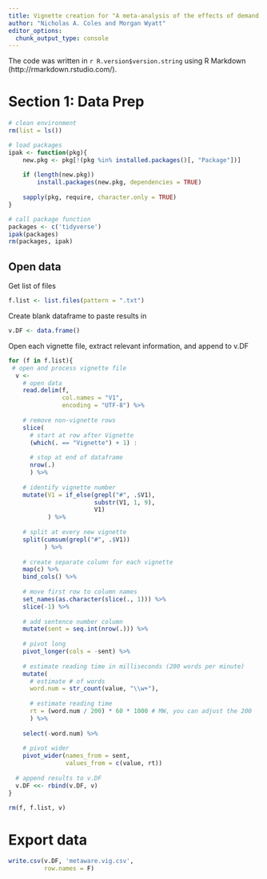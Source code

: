 ```yaml
---
title: Vignette creation for "A meta-analysis of the effects of demand characteristics in non-clinical research"
author: "Nicholas A. Coles and Morgan Wyatt"
editor_options: 
  chunk_output_type: console
---
```

The code was written in `r R.version$version.string` using R Markdown (http://rmarkdown.rstudio.com/).

# Section 1: Data Prep
```r
# clean environment
rm(list = ls())

# load packages
ipak <- function(pkg){
    new.pkg <- pkg[!(pkg %in% installed.packages()[, "Package"])]
    
    if (length(new.pkg)) 
        install.packages(new.pkg, dependencies = TRUE)
    
    sapply(pkg, require, character.only = TRUE)
}

# call package function
packages <- c('tidyverse')
ipak(packages)
rm(packages, ipak)

```

## Open data
Get list of files
```r
f.list <- list.files(pattern = ".txt")
```

Create blank dataframe to paste results in
```r
v.DF <- data.frame()
```

Open each vignette file, extract relevant information, and append to v.DF
```r
for (f in f.list){
 # open and process vignette file
  v <- 
    # open data
    read.delim(f,
               col.names = "V1",
               encoding = "UTF-8") %>% 
    
    # remove non-vignette rows
    slice(
      # start at row after Vignette
      (which(. == "Vignette") + 1) : 
        
      # stop at end of dataframe
      nrow(.)
      ) %>% 
    
    # identify vignette number
    mutate(V1 = if_else(grepl("#", .$V1),
                        substr(V1, 1, 9),
                        V1)
           ) %>% 
    
    # split at every new vignette
    split(cumsum(grepl("#", .$V1))
          ) %>% 
    
    # create separate column for each vignette
    map(c) %>% 
    bind_cols() %>% 
    
    # move first row to column names
    set_names(as.character(slice(., 1))) %>%
    slice(-1) %>% 
    
    # add sentence number column
    mutate(sent = seq.int(nrow(.))) %>% 
    
    # pivot long
    pivot_longer(cols = -sent) %>% 
    
    # estimate reading time in milliseconds (200 words per minute)
    mutate(
      # estimate # of words
      word.num = str_count(value, "\\w+"),
      
      # estimate reading time 
      rt = (word.num / 200) * 60 * 1000 # MW, you can adjust the 200
      ) %>% 
    
    select(-word.num) %>% 
    
    # pivot wider
    pivot_wider(names_from = sent,
                values_from = c(value, rt)) 
  
  # append results to v.DF
  v.DF <<- rbind(v.DF, v)
}

rm(f, f.list, v)
```

# Export data
```r
write.csv(v.DF, 'metaware.vig.csv',
          row.names = F)
```
